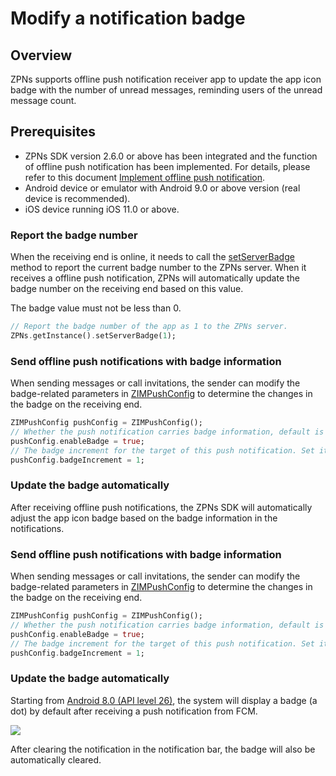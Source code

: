 # Modify a notification badge


## Overview

ZPNs supports offline push notification receiver app to update the app icon badge with the number of unread messages, reminding users of the unread message count.

## Prerequisites

- ZPNs SDK version 2.6.0 or above has been integrated and the function of offline push notification has been implemented. For details, please refer to this document [Implement offline push notification](./../Implement%20offline%20push%20notification.mdx).
- Android device or emulator with Android 9.0 or above version (real device is recommended).
- iOS device running iOS 11.0 or above.


<Tabs>
<Tab title="iOS">

### Report the badge number

When the receiving end is online, it needs to call the [setServerBadge](https://pub.dev/documentation/zego_zpns/latest/zego_zpns/ZPNs/setServerBadge.html) method to report the current badge number to the ZPNs server. When it receives a offline push notification, ZPNs will automatically update the badge number on the receiving end based on this value.

<Note title="说明">
The badge value must not be less than 0.
</Note>

```dart
// Report the badge number of the app as 1 to the ZPNs server.
ZPNs.getInstance().setServerBadge(1);
```

### Send offline push notifications with badge information

When sending messages or call invitations, the sender can modify the badge-related parameters in [ZIMPushConfig](https://pub.dev/documentation/zego_zim/latest/zego_zim/ZIMPushConfig-class.html) to determine the changes in the badge on the receiving end.

```dart
ZIMPushConfig pushConfig = ZIMPushConfig();
// Whether the push notification carries badge information, default is false.
pushConfig.enableBadge = true;
// The badge increment for the target of this push notification. Set it as 1 here, which will increase the badge number of the receiving end app by 1.
pushConfig.badgeIncrement = 1;
```

### Update the badge automatically

After receiving offline push notifications, the ZPNs SDK will automatically adjust the app icon badge based on the badge information in the notifications.

</Tab>
<Tab title="Android">

### Send offline push notifications with badge information

When sending messages or call invitations, the sender can modify the badge-related parameters in [ZIMPushConfig](https://pub.dev/documentation/zego_zim/latest/zego_zim/ZIMPushConfig-class.html) to determine the changes in the badge on the receiving end.

```dart
ZIMPushConfig pushConfig = ZIMPushConfig();
// Whether the push notification carries badge information, default is false.
pushConfig.enableBadge = true;
// The badge increment for the target of this push notification. Set it as 1 here, which will increase the badge number of the receiving end app by 1.
pushConfig.badgeIncrement = 1;
```

### Update the badge automatically

Starting from [Android 8.0 (API level 26)](https://developer.android.com/develop/ui/views/notifications/badges), the system will display a badge (a dot) by default after receiving a push notification from FCM.

<Frame width="128" height="auto" caption=""><img src="https://storage.zego.im/sdk-doc/Pics/ZIM/icon.png" /></Frame>

After clearing the notification in the notification bar, the badge will also be automatically cleared.

</Tab>
</Tabs>
